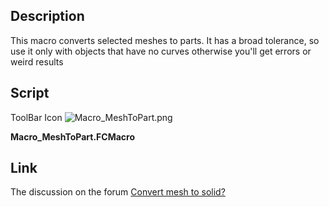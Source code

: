 <languages/>
{{Macro
|Name=MeshToPart
|Icon=Macro_MeshToPart.png
|Description=This macro converts selected meshes to parts. It has a broad tolerance, so use it only with objects that have no curves otherwise you'll get weird results
|Author=Wmayer
|Version=1.0
|Date=2011-08-01
|FCVersion=All
|Download=[https://www.freecadweb.org/wiki/images/f/fa/Macro_MeshToPart.png ToolBar Icon]
}}

==Description==

This macro converts selected meshes to parts. It has a broad tolerance, so use it only with objects that have no curves otherwise you'll get errors or weird results

==Script==

ToolBar Icon [[Image:Macro_MeshToPart.png]]

'''Macro_MeshToPart.FCMacro'''

{{MacroCode|code=

import FreeCAD,FreeCADGui,Mesh,Part,MeshPart
 
for obj in FreeCADGui.Selection.getSelection():
    if "Mesh" in obj.PropertiesList:
        faces = []      
        mesh = obj.Mesh
        segments = mesh.getPlanarSegments(0.01) # use rather strict tolerance here
 
        for i in segments:
          if len(i) > 0:
             # a segment can have inner holes
             wires = MeshPart.wireFromSegment(mesh, i)
             # we assume that the exterior boundary is that one with the biggest bounding box
             if len(wires) > 0:
                ext = None
                max_length = 0
                for i in wires:     
                   if i.BoundBox.DiagonalLength > max_length:
                      max_length = i.BoundBox.DiagonalLength
                      ext = i
                wires.remove(ext)
                # all interior wires mark a hole and must reverse their orientation, otherwise Part.Face fails
                for i in wires:
                   i.reverse()
                # make sure that the exterior wires comes as first in the lsit
                wires.insert(0, ext)
                faces.append(Part.Face(wires))
 
        shell=Part.Compound(faces)
        solid = Part.Solid(Part.Shell(faces))
        name = obj.Name
        FreeCAD.ActiveDocument.removeObject(name)
        FreeCAD.ActiveDocument.addObject("Part::Feature",name).Shape = solid
}}
{{clear}}

==Link==

The discussion on the forum [http://forum.freecadweb.org/viewtopic.php?f=3&t=253&hilit=getPlanarSegments Convert mesh to solid?]